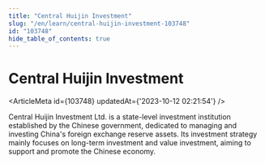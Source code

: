 ```yaml
---
title: "Central Huijin Investment"
slug: "/en/learn/central-huijin-investment-103748"
id: "103748"
hide_table_of_contents: true
---
```



# Central Huijin Investment

<ArticleMeta id={103748} updatedAt={'2023-10-12 02:21:54'} />
<div className='border-solid border-b border-t-0 my-4 border-[var(--ifm-color-gray-300)]' />

Central Huijin Investment Ltd. is a state-level investment institution established by the Chinese government, dedicated to managing and investing China's foreign exchange reserve assets. Its investment strategy mainly focuses on long-term investment and value investment, aiming to support and promote the Chinese economy.
